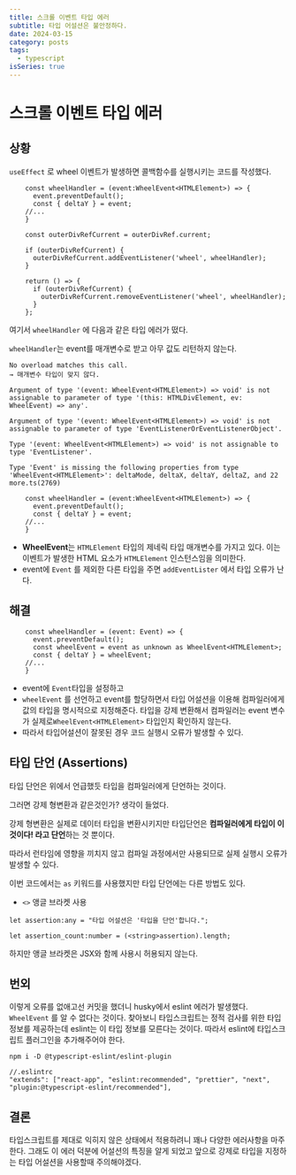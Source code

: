 ```yaml
---
title: 스크롤 이벤트 타입 에러
subtitle: 타입 어설션은 불안정하다.
date: 2024-03-15
category: posts
tags:
  - typescript
isSeries: true
---
```


# 스크롤 이벤트 타입 에러

## 상황

`useEffect` 로 wheel 이벤트가 발생하면 콜백함수를 실행시키는 코드를 작성했다.

```tsx
    const wheelHandler = (event:WheelEvent<HTMLElement>) => {
      event.preventDefault();
      const { deltaY } = event;
    //...
    }
 
    const outerDivRefCurrent = outerDivRef.current;

    if (outerDivRefCurrent) {
      outerDivRefCurrent.addEventListener('wheel', wheelHandler);
    }

    return () => {
      if (outerDivRefCurrent) {
        outerDivRefCurrent.removeEventListener('wheel', wheelHandler);
      }
    };
```

여기서 `wheelHandler` 에 다음과 같은 타입 에러가 떴다.

`wheelHandler`는 event를 매개변수로 받고 아무 값도 리턴하지 않는다.

```
No overload matches this call. 
→ 매개변수 타입이 맞지 않다.

Argument of type '(event: WheelEvent<HTMLElement>) => void' is not assignable to parameter of type '(this: HTMLDivElement, ev: WheelEvent) => any'. 

Argument of type '(event: WheelEvent<HTMLElement>) => void' is not assignable to parameter of type 'EventListenerOrEventListenerObject'. 

Type '(event: WheelEvent<HTMLElement>) => void' is not assignable to type 'EventListener'.  

Type 'Event' is missing the following properties from type 'WheelEvent<HTMLElement>': deltaMode, deltaX, deltaY, deltaZ, and 22 more.ts(2769)
```

```tsx
    const wheelHandler = (event:WheelEvent<HTMLElement>) => {
      event.preventDefault();
      const { deltaY } = event;
    //...
    }
```

- **WheelEvent**는 `HTMLElement` 타입의 제네릭 타입 매개변수를 가지고 있다. 이는 이벤트가 발생한 HTML 요소가 `HTMLElement` 인스턴스임을 의미한다.
- event에 `Event` 를 제외한 다른 타입을 주면 `addEventLister` 에서 타입 오류가 난다.

## 해결

```tsx
    const wheelHandler = (event: Event) => {
      event.preventDefault();
      const wheelEvent = event as unknown as WheelEvent<HTMLElement>;
      const { deltaY } = wheelEvent;
    //...
    }
```

- event에 `Event`타입을 설정하고
- `wheelEvent` 를 선언하고 event를 할당하면서 타입 어설션을 이용해 컴파일러에게 값의 타입을 명시적으로 지정해준다. 타입을 강제 변환해서 컴파일러는 event 변수가 실제로`WheelEvent<HTMLElement>` 타입인지 확인하지 않는다.
- 따라서 타입어설션이 잘못된 경우 코드 실행시 오류가 발생할 수 있다.

## **타입 단언 (Assertions)**

타입 단언은 위에서 언급했듯 타입을 컴파일러에게 단언하는 것이다.

그러면 강제 형변환과 같은것인가? 생각이 들었다.

강제 형변환은 실제로 데이터 타입을 변환시키지만 타입단언은 **컴파일러에게 타입이 이것이다! 라고 단언**하는 것 뿐이다.

따라서 런타임에 영향을 끼치지 않고 컴파일 과정에서만 사용되므로 실제 실행시 오류가 발생할 수 있다.

이번 코드에서는 `as` 키워드를 사용했지만 타입 단언에는 다른 방법도 있다. 

- `<>` 앵글 브라켓 사용

```tsx
let assertion:any = "타입 어설션은 '타입을 단언'합니다.";

let assertion_count:number = (<string>assertion).length;
```

하지만 앵글 브라켓은 JSX와 함께 사용시 허용되지 않는다.

## 번외

이렇게 오류를 없애고선 커밋을 했더니 husky에서 eslint 에러가 발생했다. `WheelEvent` 를 알 수 없다는 것이다. 찾아보니 타입스크립트는 정적 검사를 위한 타입 정보를 제공하는데 eslint는 이 타입 정보를 모른다는 것이다. 따라서 eslint에 타입스크립트 플러그인을 추가해주어야 한다.

```tsx
npm i -D @typescript-eslint/eslint-plugin
```

```tsx
//.eslintrc
"extends": ["react-app", "eslint:recommended", "prettier", "next", "plugin:@typescript-eslint/recommended"],
```

## 결론

타입스크립트를 제대로 익히지 않은 상태에서 적용하려니 꽤나 다양한 에러사항을 마주한다. 그래도 이 에러 덕분에 어설션의 특징을 알게 되었고 앞으로 강제로 타입을 지정하는 타입 어설션을 사용할때 주의해야겠다.